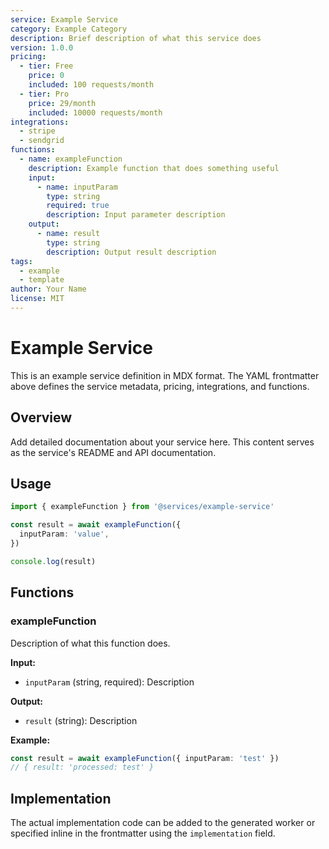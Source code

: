 ```yaml
---
service: Example Service
category: Example Category
description: Brief description of what this service does
version: 1.0.0
pricing:
  - tier: Free
    price: 0
    included: 100 requests/month
  - tier: Pro
    price: 29/month
    included: 10000 requests/month
integrations:
  - stripe
  - sendgrid
functions:
  - name: exampleFunction
    description: Example function that does something useful
    input:
      - name: inputParam
        type: string
        required: true
        description: Input parameter description
    output:
      - name: result
        type: string
        description: Output result description
tags:
  - example
  - template
author: Your Name
license: MIT
---
```


# Example Service

This is an example service definition in MDX format. The YAML frontmatter above defines the service metadata, pricing, integrations, and functions.

## Overview

Add detailed documentation about your service here. This content serves as the service's README and API documentation.

## Usage

```typescript
import { exampleFunction } from '@services/example-service'

const result = await exampleFunction({
  inputParam: 'value',
})

console.log(result)
```

## Functions

### exampleFunction

Description of what this function does.

**Input:**
- `inputParam` (string, required): Description

**Output:**
- `result` (string): Description

**Example:**
```typescript
const result = await exampleFunction({ inputParam: 'test' })
// { result: 'processed: test' }
```

## Implementation

The actual implementation code can be added to the generated worker or specified inline in the frontmatter using the `implementation` field.
